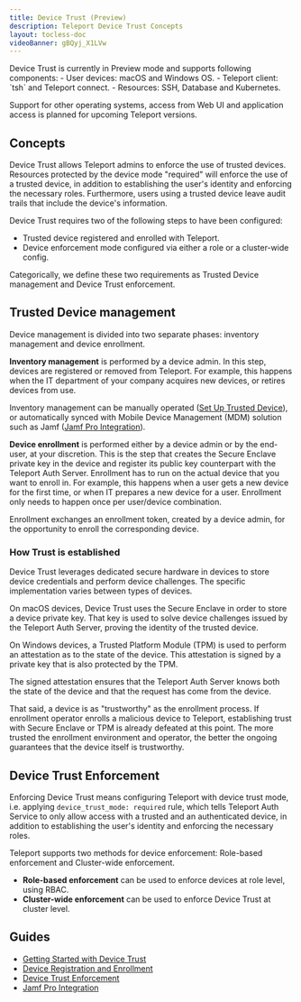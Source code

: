 ```yaml
---
title: Device Trust (Preview)
description: Teleport Device Trust Concepts
layout: tocless-doc
videoBanner: gBQyj_X1LVw
---
```


<Admonition type="warning">
Device Trust is currently in Preview mode and supports following components:
- User devices: macOS and Windows OS.
- Teleport client: `tsh` and Teleport connect.
- Resources: SSH, Database and Kubernetes.

Support for other operating systems, access from Web UI and application
access is planned for upcoming Teleport versions.
</Admonition>

## Concepts
Device Trust allows Teleport admins to enforce the use of trusted devices.
Resources protected by the device mode "required" will enforce the use of a
trusted device, in addition to establishing the user's identity and enforcing
the necessary roles. Furthermore, users using a trusted device leave audit
trails that include the device's information.

Device Trust requires two of the following steps to have been configured:
- Trusted device registered and enrolled with Teleport.
- Device enforcement mode configured via either a role or a cluster-wide config.

Categorically, we define these two requirements as Trusted Device management
and Device Trust enforcement.

## Trusted Device management
Device management is divided into two separate phases: inventory management and
device enrollment.

**Inventory management** is performed by a device admin. In this step, devices
are registered or removed from Teleport. For example, this happens when the IT
department of your company acquires new devices, or retires devices from use.

Inventory management can be manually operated ([Set Up Trusted Device](./device-trust/guide.mdx)),
or automatically synced with Mobile Device Management (MDM) solution such as Jamf
([Jamf Pro Integration](./device-trust/jamf-integration.mdx)).

**Device enrollment** is performed either by a device admin or by the end-user,
at your discretion. This is the step that creates the Secure Enclave private key
in the device and register its public key counterpart with the Teleport Auth
Server. Enrollment has to run on the actual device that you want to enroll in. For
example, this happens when a user gets a new device for the first time, or when
IT prepares a new device for a user. Enrollment only needs to happen once per
user/device combination.

Enrollment exchanges an enrollment token, created by a
device admin, for the opportunity to enroll the corresponding device.

### How Trust is established
Device Trust leverages dedicated secure hardware in devices to store device credentials
and perform device challenges. The specific implementation varies between types of devices.

On macOS devices, Device Trust uses the Secure Enclave in order to store a
device private key. That key is used to solve device challenges issued by the
Teleport Auth Server, proving the identity of the trusted device.

On Windows devices, a Trusted Platform Module (TPM) is used to perform an
attestation as to the state of the device. This attestation is signed by a
private key that is also protected by the TPM.

The signed attestation ensures that the Teleport Auth Server knows both the state
of the device and that the request has come from the device.

That said, a device is as "trustworthy" as the enrollment process. If enrollment operator
enrolls a malicious device to Teleport, establishing trust with Secure Enclave or TPM is
already defeated at this point. The more trusted the enrollment environment and operator,
the better the ongoing guarantees that the device itself is trustworthy.

## Device Trust Enforcement
Enforcing Device Trust means configuring Teleport with device trust mode, i.e. applying
`device_trust_mode: required` rule, which tells Teleport Auth Service to only allow access
with a trusted and an authenticated device, in addition to establishing the user's identity and enforcing
the necessary roles.

Teleport supports two methods for device enforcement: Role-based
enforcement and Cluster-wide enforcement.

- **Role-based enforcement** can be used to enforce devices at role level, using RBAC.
- **Cluster-wide enforcement** can be used to enforce Device Trust at cluster level.

## Guides
- [Getting Started with Device Trust](./device-trust/device-management.mdx)
- [Device Registration and Enrollment](./device-trust/device-management.mdx)
- [Device Trust Enforcement](./device-trust/enforcing-device-trust.mdx)
- [Jamf Pro Integration](./device-trust/jamf-integration.mdx)
